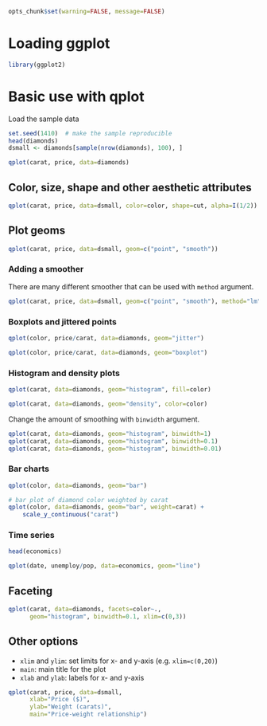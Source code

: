 
```r
opts_chunk$set(warning=FALSE, message=FALSE)
```

# Loading ggplot

```r
library(ggplot2)
```

# Basic use with qplot

Load the sample data

```r
set.seed(1410)  # make the sample reproducible
head(diamonds)
dsmall <- diamonds[sample(nrow(diamonds), 100), ]
```

```r
qplot(carat, price, data=diamonds)
```

## Color, size, shape and other aesthetic attributes

```r
qplot(carat, price, data=dsmall, color=color, shape=cut, alpha=I(1/2))
```

## Plot geoms

```r
qplot(carat, price, data=dsmall, geom=c("point", "smooth"))
```

### Adding a smoother
There are many different smoother that can be used with `method` argument.

```r
qplot(carat, price, data=dsmall, geom=c("point", "smooth"), method="lm")
```

### Boxplots and jittered points

```r
qplot(color, price/carat, data=diamonds, geom="jitter")
```

```r
qplot(color, price/carat, data=diamonds, geom="boxplot")
```

### Histogram and density plots

```r
qplot(carat, data=diamonds, geom="histogram", fill=color)
```

```r
qplot(carat, data=diamonds, geom="density", color=color)
```

Change the amount of smoothing with `binwidth` argument.

```r
qplot(carat, data=diamonds, geom="histogram", binwidth=1)
qplot(carat, data=diamonds, geom="histogram", binwidth=0.1)
qplot(carat, data=diamonds, geom="histogram", binwidth=0.01)
```

### Bar charts

```r
qplot(color, data=diamonds, geom="bar")
```

```r
# bar plot of diamond color weighted by carat
qplot(color, data=diamonds, geom="bar", weight=carat) +
    scale_y_continuous("carat")
```

### Time series

```r
head(economics)
```

```r
qplot(date, unemploy/pop, data=economics, geom="line")
```

## Faceting

```r
qplot(carat, data=diamonds, facets=color~.,
      geom="histogram", binwidth=0.1, xlim=c(0,3))
```

## Other options
- `xlim` and `ylim`: set limits for x- and y-axis (e.g. `xlim=c(0,20)`)
- `main`: main title for the plot
- `xlab` and `ylab`: labels for x- and y-axis

```r
qplot(carat, price, data=dsmall,
      xlab="Price ($)",
      ylab="Weight (carats)",
      main="Price-weight relationship")
```


